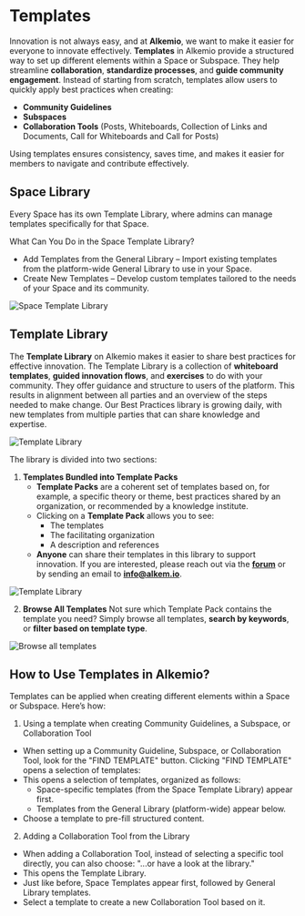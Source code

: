 # Templates

Innovation is not always easy, and at **Alkemio**, we want to make it easier for everyone to innovate effectively. 
**Templates** in Alkemio provide a structured way to set up different elements within a Space or Subspace. They help streamline **collaboration**, **standardize processes**, and **guide community engagement**. Instead of starting from scratch, templates allow users to quickly apply best practices when creating:

- **Community Guidelines**
- **Subspaces**
- **Collaboration Tools** (Posts, Whiteboards, Collection of Links and Documents, Call for Whiteboards and Call for Posts)

Using templates ensures consistency, saves time, and makes it easier for members to navigate and contribute effectively.

## Space Library

Every Space has its own Template Library, where admins can manage templates specifically for that Space.

What Can You Do in the Space Template Library?
- Add Templates from the General Library – Import existing templates from the platform-wide General Library to use in your Space.
- Create New Templates – Develop custom templates tailored to the needs of your Space and its community.

![Space Template Library](/space-template-library.png)

## Template Library

The **Template Library** on Alkemio makes it easier to share best practices for effective innovation. The Template Library is a collection of **whiteboard templates**, **guided innovation flows**, and **exercises** to do with your community. They offer guidance and structure to users of the platform. This results in alignment between all parties and an overview of the steps needed to make change. Our Best Practices library is growing daily, with new templates from multiple parties that can share knowledge and expertise.

![Template Library](/template-library-menu.png)

The library is divided into two sections:

1. **Templates Bundled into Template Packs**
   - **Template Packs** are a coherent set of templates based on, for example, a specific theory or theme, best practices shared by an organization, or recommended by a knowledge institute.
   - Clicking on a **Template Pack** allows you to see:
     - The templates
     - The facilitating organization
     - A description and references
   - **Anyone** can share their templates in this library to support innovation. If you are interested, please reach out via the **[forum](https://alkem.io/forum)** or by sending an email to **info@alkem.io**.

![Template Library](/template-library.png)

2. **Browse All Templates**
Not sure which Template Pack contains the template you need? Simply browse all templates, **search by keywords**, or **filter based on template type**.

![Browse all templates](/browse-all-templates.png)

## How to Use Templates in Alkemio?

Templates can be applied when creating different elements within a Space or Subspace. Here’s how:

1. Using a template when creating Community Guidelines, a Subspace, or Collaboration Tool
- When setting up a Community Guideline, Subspace, or Collaboration Tool, look for the "FIND TEMPLATE" button.
Clicking "FIND TEMPLATE" opens a selection of templates:
- This opens a selection of templates, organized as follows:
  - Space-specific templates (from the Space Template Library) appear first.
  - Templates from the General Library (platform-wide) appear below.
- Choose a template to pre-fill structured content.

2. Adding a Collaboration Tool from the Library
- When adding a Collaboration Tool, instead of selecting a specific tool directly, you can also choose:
"...or have a look at the library."
- This opens the Template Library.
- Just like before, Space Templates appear first, followed by General Library templates.
- Select a template to create a new Collaboration Tool based on it.